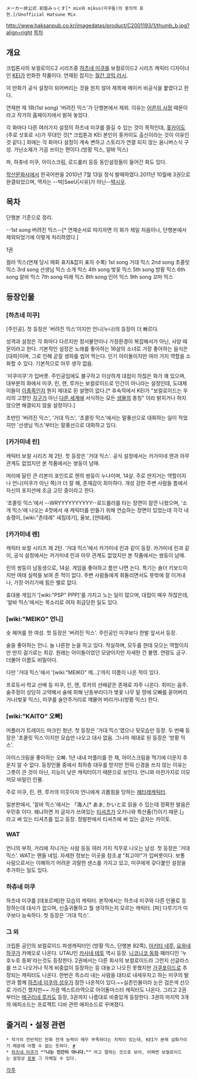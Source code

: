  メーカー非公式 初音みっくす[* mix와 mikus(미쿠들)의 중의적 표현.]/Unofficial Hatsune Mix

http://www.haksanpub.co.kr/imagedatas/product/C2001193/1/thumb_b.jpg?align=right [[목차]]
== 개요 ==
크립톤사의 보컬로이드2 시리즈중 [[하츠네 미쿠]]를 보컬로이드2 시리즈 캐릭터 디자이너인 [[KEI]]가 만화한 작품이다. 연재된 잡지는 [[월간 코믹 러시]].

이 만화가 공식 설정이 되어버리는 것을 원치 않아 제목에 메이커 비공식을 붙였다고 한다.

연재판 제 1화(1st song) '버려진 믹스'가 단행본에서 제외. 이유는 [[어른의 사정]] 때문이라고 작가의 홈페이지에서 밝혀 놓았다.

각 화마다 다른 여러가지 설정의 하츠네 미쿠를 즐길 수 있는 것이 목적인데, [[홋카이도]](주로 삿포로 시)가 무대인 것[* 크립톤과 KEI 본인이 홋카이도 출신이라는 것이 이유인 것 같다.] 외에는 각 화마다 설정이 계속 변하고 스토리가 연결 되지 않는 옴니버스식 구성. 가난소재가 가끔 쓰이는 편이다.(방황 믹스, 알바 믹스)

파, 하츄네 미쿠, 아이스크림, 로드롤러 등등 동인설정들이 들어간 화도 있다.

[[학산문화사]]에서 한국어판을 2010년 7월 13일 정식 발매하였다.2011년 10월에 3권으로 완결되었으며, 역자는 --박[SeeU|시유]가 아닌--[[박시우]].

== 목차 ==
단행본 기준으로 정리.

--1st song 버려진 믹스--[* 연재순서로 따지자면 이 화가 제일 처음이나, 단행본에서 제외되었기에 이렇게 처리하였다.]

1권

컬러 믹스(연재 당시 매회 표지&잡지 표지 수록)
1st song 거대 믹스
2nd song 초콜릿 믹스
3rd song 선생님 믹스
소개 믹스
4th song 벚꽃 믹스
5th song 방황 믹스
6th song 알바 믹스
7th song 미래 믹스
8th song 인어 믹스
9th song 꼬마 믹스


== 등장인물 ==
=== [하츠네 미쿠] ===
[주인공]. 첫 등장은 '버려진 믹스'이지만 언니(누나)의 등장이 더 빠르다.

성격과 설정은 각 화마다 다르지만 정서불안이나 가정환경이 복잡해서가 아닌, 사양 때문이라고 한다. 기본적인 설정은 노래를 좋아하는 16살의 소녀로 가장 좋아하는 음식은 [대파]이며, 그로 인해 곧잘 생파를 씹어 먹는다. 인기 아이돌이지만 여러 가지 역할을 소화할 수 있다. 기본적으로 아무 생각 없음.

'미쿠미쿠'가 입버릇. 주인공임에도 불구하고 이상하게 대접이 하찮은 화가 꽤 있으며, 대부분의 화에서 미쿠, 린, 렌, 루카는 보컬로이드로 인간이 아니라는 설정인데, 도대체 이들이 [[이종족]]인지 뭔지 제대로 된 설명이 없다.[* 후속작에서 KEI가 "보컬로이드는 우리의 고향인 [[지구]]가 아닌 [[이계|다른 세계]]에 서식하는 모든 [[생물]]의 총칭" 이라 밝히거나 하지 않으면 해결되지 않을 설정이다.]

초반인 '버려진 믹스', '거대 믹스', '초콜릿 믹스'에서는 말풍선으로 대화하는 일이 적었지만 '선생님 믹스'부터는 말풍선으로 대화하고 있다.

=== [카가미네 린] ===
캐릭터 보컬 시리즈 제 2탄. 첫 등장은 '거대 믹스'.
공식 설정에서는 카가미네 렌과 아무 관계도 없었지만 본 작품에서는 쌍둥이 남매.

머리에 달린 큰 리본이 포인트로 렌의 쌍둥이 누나이며, 14살. 주로 딴지거는 역할이지나 언니(미쿠가 아닌 쪽)가 더 잘 해, 존재감이 희미하다. 개성 강한 주변 사람들 틈에서 자신의 포지션에 조금 고민 중이라고 한다.

‘초콜릿 믹스’에서 --WRYYYYYYYYYY--로드롤러를 타는 장면이 잠깐 나왔으며, ‘소개 믹스’에 나오는 4컷에서 새 캐릭터를 만들기 위해 연습하는 장면이 있었는데 각각 내숭쟁이, [wiki:"츤데레" 새침데기], 울보, [얀데레].

=== [카가미네 렌] ===
캐릭터 보컬 시리즈 제 2탄. ‘거대 믹스’에서 카가미네 린과 같이 등장.
카가미네 린과 같이, 공식 설정에서는 카가미네 린과 아무 관계도 없었지만 본 작품에서는 쌍둥이 남매.

린의 쌍둥이 남동생으로, 14살. 게임을 좋아하고 틈만 나면 논다. 특기는 숄더 키보드이지만 여태 실력을 보여 준 적이 없다. 주변 사람들에게 휘둘리면서도 뜻밖에 잘 이겨내나, 가장 어리기에 힘은 별로 없다.

휴대용 게임기 '[wiki:"PSP" PPP]'를 가지고 노는 일이 많으며, 대접이 매우 하찮은데, '알바 믹스'에서는 목소리로 여자 취급당한 일도 있다.

=== [wiki:"MEIKO" 언니] ===
숏 헤어를 한 여성. 첫 등장은 '버려진 믹스'. 주인공인 미쿠보다 한발 앞서서 등장.

술을 좋아하는 언니. 늘 나른한 눈을 하고 있다. 착실하며, 모두를 한데 모으는 역할이지만 딴지 걸기로는 최강. 원래는 아이돌이었던 모양이지만 자세한 건 불명. 연령도 금구. 더불어 이름도 비밀이다.

다만 '거대 믹스'에서 '[wiki:"MEIKO" 메...]'까지 이름이 나온 적이 있다.

프로듀서·학교 선배 등 미쿠, 린, 렌, 루카의 선배같은 존재로 자주 나온다.
취미는 음주. 술주정이 상당히 고약해서 술에 취해 난동부리다가 벚꽃 나무 밑 땅에 오빠를 묻어버리거나(벚꽃 믹스), 미쿠를 술안주거리로 깨물어 버리거나(방황 믹스) 한다.

=== [wiki:"KAITO" 오빠] ===
머플러가 트레이드 마크인 청년.
첫 등장은 '거대 믹스'였으나 뒷모습만 등장. 두 번째 등장은 '초콜릿 믹스'이지만 모습만 나오고 대사 없음. 그나마 제대로 된 등장은 '방황 믹스'.

아이스크림을 좋아하는 오빠. 1년 내내 머플러를 한 채, 아이스크림을 먹기에 더운지 추운지 알 수 없다. 등장인물 중에서 최하층 대우를 받지만 전혀 신경을 쓰지 않는 이유는 그릇이 큰 것이 아닌, 지능이 낮은 캐릭터이기 때문으로 보인다. 언니와 마찬가지로 이모저모 비밀인 인물.

주로 미쿠, 린, 렌, 루카의 이웃이자 언니에게 괴롭힘을 당하는 [[헤타레]]캐릭터.

일본판에서, '알바 믹스'에서는 「海人[* あま, かいと로 읽을 수 있는데 정확한 발음은 우민츄 이다. 왜냐하면 저 글자가 쓰여있는 [[티셔츠]]가 오키나와 특산품(?)이기 때문.]」라고 써 있는 티셔츠를 입고 등장. 정발판에서 티셔츠에 써 있는 글자는 카이토.

=== WAT ===
언니의 부하, 거리에 지나가는 사람 등등 여러 가지 직무로 나오는 남성. 첫 등장은 '거대 믹스'.
WAT는 핸들 네임. 자세한 정보는 이곳을 참조.[http://xenosium.com/126 #]
“최고야!”가 입버릇이다. 보통 사람으로서는 이해하기 어려운 괴랄한 센스를 가지고 있고, 미쿠에게 갖다붙인 설정을 추가하는 일도 있다.

=== 하츄네 미쿠 ===
하츠네 미쿠를 [데포르메]한 모습의 캐릭터. 본작에서는 하츠네 미쿠와 다른 인물로 등장하는데 대사가 없으며, 신출귀몰하고 뭘 생각하는지 모르는 캐릭터. [파] 다루기가 미쿠보다 능숙하다. 첫 등장은 '거대 믹스'.

=== 그 외 ===
크립톤 공인의 보컬로이드 파생캐릭터인 (방황 믹스, 단행본 82쪽), [[아키타 네루]], [[요와네 하쿠]]가 카메오로 나온다. UTAU인 [[카사네 테토]] 역시 등장. [[니코니코 동화]] 패러디인 '누호누호 동화'라는것도 등장한다. 2권에서는 다른 회사의 보컬로이드라 그런지 선글라스를 쓰고 나오거나 작게 비중없이 등장하는 등 대놓고 나오진 못했지만 [[가쿠포이드]]로 추정되는 캐릭터도 나온다. 한번은 목소리 내는 사람을 대타로 내세우자고 하는 미쿠의 발언과 함께 [[후지타 사키|하츠네 미쿠의 성우]]가 잠깐 나온적이 있다.~~실존인물이라 눈은 검은색 선으로 가리긴 했지만~~ 가끔 엑스트라역으로 아이돌마스터 캐릭터도 나온다. 그리고 2권부터는 [[메구리네 루카]]도 등장, 3권까지 나름대로 비중있게 등장한다. 3권의 마지막 3개의 에피소드는 프로젝트 디바 관련 에피소드로 꾸며졌다.

== 줄거리・설정 관련 ==
 * 작가의 전반적인 만화 전개 능력이 매우 부족하다는 지적이 있는데, KEI가 본래 삽화가이기 때문에 어쩔 수 없는 듯하다. [http://prica.co.kr/?mid=comic&document_srl=4981/ #]
 * [[하츠네 미쿠]]가 '''""나는 인간이 아니다.""''' 라고 말하는 것으로 보아, 어쩌면 보컬로이드는 설정상 [[로봇]] 그 자체일 수 있다.


[[각주]]
